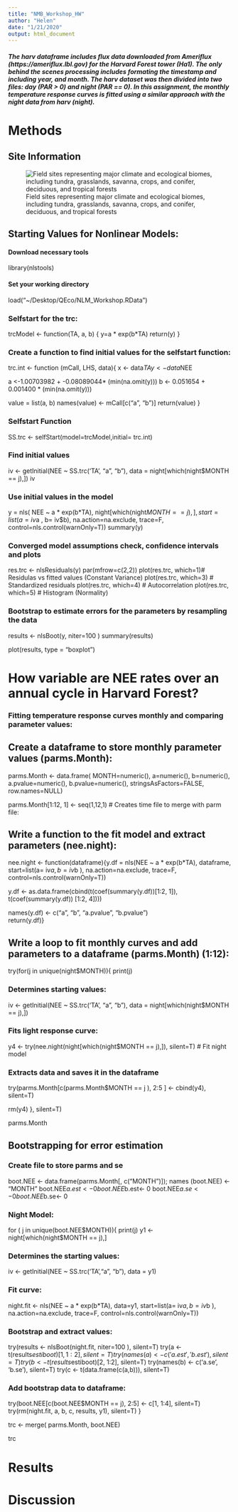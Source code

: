 ```yaml
---
title: "NMB_Workshop_HW"
author: "Helen"
date: "1/21/2020"
output: html_document
---
```


##### The harv dataframe includes flux data downloaded from Ameriflux (https://ameriflux.lbl.gov) for the Harvard Forest tower (Ha1). The only behind the scenes processing includes formating the timestamp and including year, and month. The harv dataset was then divided into two files: day (PAR > 0) and night (PAR == 0). In this assignment, the monthly temperature response curves is fitted using a similar approach with the night data from harv (night).


# Methods

## Site Information 

![Field sites representing major climate and ecological biomes, including tundra, grasslands, savanna, crops, and conifer, deciduous, and tropical forests](~/Documents/GitHub/Quantitative-Ecology/NMBWorkshop/Figures/ameriflux-custom-map.png)

## Starting Values for Nonlinear Models:

#### Download necessary tools
library(nlstools)

#### Set your working directory
load("~/Desktop/QEco/NLM_Workshop.RData")

### Selfstart for the trc:
trcModel <- function(TA, a, b) {
  y=a * exp(b*TA)
  return(y)
}

### Create a function to find initial values for the selfstart function:
trc.int <- function (mCall, LHS, data){
  x <- data$TA
  y <- data$NEE
  
  a <-1.00703982 + -0.08089044* (min(na.omit(y)))
  b <- 0.051654 + 0.001400 * (min(na.omit(y))) 
  
  value = list(a, b)
  names(value) <- mCall[c("a", "b")]
  return(value)
}

### Selfstart Function
SS.trc <- selfStart(model=trcModel,initial= trc.int)

### Find initial values
iv <- getInitial(NEE ~ SS.trc('TA', "a", "b"), data = night[which(night$MONTH == j),])
iv

### Use initial values in the model

y = nls( NEE ~ a * exp(b*TA), night[which(night$MONTH == j),], start=list(a= iv$a , b= iv$b),
na.action=na.exclude, trace=F, control=nls.control(warnOnly=T))
summary(y)


### Converged model assumptions check, confidence intervals and plots
res.trc <- nlsResiduals(y)
par(mfrow=c(2,2))
plot(res.trc, which=1)# Residulas vs fitted values (Constant Variance) plot(res.trc, which=3) # Standardized residuals
plot(res.trc, which=4) # Autocorrelation
plot(res.trc, which=5) # Histogram (Normality)

### Bootstrap to estimate errors for the parameters by resampling the data
results <- nlsBoot(y, niter=100 )
summary(results)

plot(results, type = "boxplot")



# How variable are NEE rates over an annual cycle in Harvard Forest?
### Fitting temperature response curves monthly and comparing parameter values:

## Create a dataframe to store monthly parameter values (parms.Month):
parms.Month <- data.frame(
  MONTH=numeric(),
  a=numeric(),
  b=numeric(), 
  a.pvalue=numeric(),
  b.pvalue=numeric(), stringsAsFactors=FALSE, row.names=NULL)


parms.Month[1:12, 1] <- seq(1,12,1) # Creates time file to merge with parm file:

## Write a function to the fit model and extract parameters (nee.night):
nee.night <- function(dataframe){y.df = nls(NEE ~ a * exp(b*TA), 
                                            dataframe, start=list(a= iv$a , b=iv$b ),
                                            na.action=na.exclude, trace=F,
                                            control=nls.control(warnOnly=T))

y.df <- as.data.frame(cbind(t(coef(summary(y.df))[1:2, 1]), t(coef(summary(y.df)) [1:2, 4])))

names(y.df) <- c("a", "b", "a.pvalue", "b.pvalue")                      
return(y.df)}

## Write a loop to fit monthly curves and add parameters to a dataframe (parms.Month) (1:12):
try(for(j in unique(night$MONTH)){
  print(j)
  
### Determines starting values:
iv <- getInitial(NEE ~ SS.trc('TA', "a", "b"), data = night[which(night$MONTH == j),]) 
  
### Fits light response curve:
y4 <- try(nee.night(night[which(night$MONTH == j),]), silent=T) # Fit night model
  
### Extracts data and saves it in the dataframe
  try(parms.Month[c(parms.Month$MONTH == j ), 2:5 ] <- cbind(y4), silent=T)
  
  rm(y4)
}, silent=T)

parms.Month

## Bootstrapping for error estimation
### Create file to store parms and se
boot.NEE <- data.frame(parms.Month[, c("MONTH")]); names (boot.NEE) <- "MONTH"
boot.NEE$a.est<- 0
boot.NEE$b.est<- 0
boot.NEE$a.se<- 0
boot.NEE$b.se<- 0

### Night Model:
for ( j in unique(boot.NEE$MONTH)){
  print(j)
  y1 <-night[which(night$MONTH == j),]

### Determines the starting values:  
  iv <- getInitial(NEE ~ SS.trc('TA',"a", "b"), data = y1) 

### Fit curve:  
  night.fit <- nls(NEE ~ a * exp(b*TA), 
                   data=y1, start=list(a= iv$a , b=iv$b ),
                   na.action=na.exclude, trace=F,
                   control=nls.control(warnOnly=T))
  
### Bootstrap and extract values:
  try(results <- nlsBoot(night.fit, niter=100 ), silent=T)
  try(a <- t(results$estiboot)[1, 1:2], silent=T)
  try(names(a) <- c('a.est', 'b.est'), silent=T)
  try(b <- t(results$estiboot)[2, 1:2], silent=T)
  try(names(b) <- c('a.se', 'b.se'), silent=T)
  try(c <- t(data.frame(c(a,b))), silent=T)

### Add bootstrap data to dataframe:
  try(boot.NEE[c(boot.NEE$MONTH == j), 2:5] <- c[1, 1:4], silent=T)
  try(rm(night.fit, a, b, c, results, y1), silent=T)
}

trc <- merge( parms.Month, boot.NEE)

trc

# Results


# Discussion

